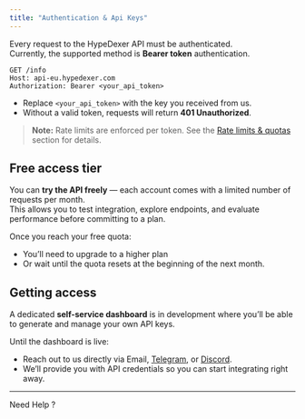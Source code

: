 ```yaml
---
title: "Authentication & Api Keys"
---
```


Every request to the HypeDexer API must be authenticated.\
Currently, the supported method is **Bearer token** authentication.

```
GET /info
Host: api-eu.hypedexer.com
Authorization: Bearer <your_api_token>
```

- Replace `<your_api_token>` with the key you received from us.
- Without a valid token, requests will return **401 Unauthorized**.

> **Note:** Rate limits are enforced per token. See the [Rate limits & quotas](/guides/rate-limits-and-quotas) section for details.

## Free access tier

You can **try the API freely** — each account comes with a limited number of requests per month.\
This allows you to test integration, explore endpoints, and evaluate performance before committing to a plan.

Once you reach your free quota:

- You’ll need to upgrade to a higher plan
- Or wait until the quota resets at the beginning of the next month.

## Getting access

A dedicated **self-service dashboard** is in development where you’ll be able to generate and manage your own API keys.

Until the dashboard is live:

- Reach out to us directly via Email, [Telegram](https://t.me/hypedexer), or [Discord](https://discord.com/invite/cbKncMeZ52).
- We’ll provide you with API credentials so you can start integrating right away.

---

Need Help ?

<Columns cols={2}>
  <Card title="Telegram" icon="telegram" href="https://t.me/hypedexer">
    
  </Card>
  <Card title="Discord" icon="discord" href="https://discord.com/invite/cbKncMeZ52">
    
  </Card>
  <Card title="Email" icon="envelope" href="mailto:contact@hypedexer.com">
    
  </Card>
  <Card title="Twitter" icon="twitter" href="https://x.com/hypedexer">
    
  </Card>
</Columns>